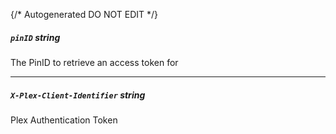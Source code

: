 {/* Autogenerated DO NOT EDIT  */}
##### `pinID` _string_
The PinID to retrieve an access token for

---
##### `X-Plex-Client-Identifier` _string_
Plex Authentication Token

